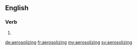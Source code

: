 ==English==

===Verb===
{{head|en}}

# {{present participle of|aerosolize|lang=en}}

[[de:aerosolizing]]
[[fr:aerosolizing]]
[[my:aerosolizing]]
[[sv:aerosolizing]]